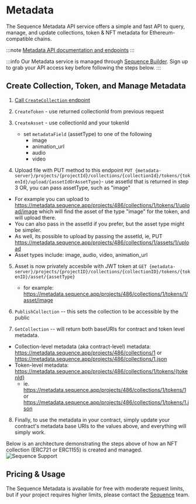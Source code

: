 # Metadata

The Sequence Metadata API service offers a simple and fast API to query, manage, and update collections, token & NFT metadata for Ethereum-compatible chains.


:::note
[Metadata API documentation and endpoints](https://0xsequence.redoc.ly/tag/metadata)
:::

:::info
Our Metadata service is managed through [Sequence Builder](HTTPS://SEQUENCE.BUILD). Sign up to grab your
API access key before following the steps below.
:::


## Create Collection, Token, and Manage Metadata

1. [Call `CreateCollection` endpoint](https://0xsequence.redoc.ly/tag/metadata#operation/metadata-CreateCollection)

2. `CreateToken` - use returned collectionId from previous request

3. `CreateAsset` - use collectionId and your tokenId
   - set `metadataField` (assetType) to one of the following
     - image
     - animation_url
     - audio
     - video

4. Upload file with PUT method to this endpoint `PUT {metadata-server}/projects/{projectId}/collections/{collectionId}/tokens/{tokenId}/upload/{assetIdOrAssetType}`- use assetId that is returned in step 3 OR, you can pass assetType, such as "image"
  * For example you can upload to https://metadata.sequence.app/projects/486/collections/1/tokens/1/upload/image which will find the asset of the type "image" for the token, and will upload there.
  * You can also pass in the assetId if you prefer, but the asset type might be simpler.
  * As well, its possible to upload by passing the assetId, ie, PUT https://metadata.sequence.app/projects/486/collections/1/assets/1/upload
  * Asset types include: image, audio, video, animation_url

5. Asset is now privately accesbile with JWT token at `GET {metadata-server}/projects/{projectID}/collections/{collectionID}/tokens/{tokenID}/asset/{assetType}`
   - for example: https://metadata.sequence.app/projects/486/collections/1/tokens/1/asset/image

6. `PublishCollection` -- this sets the collection to be accessible by the public

7. `GetCollection` -- will return both baseURIs for contract and token level metadata.

  * Collection-level metadata (aka contract-level) metadata: https://metadata.sequence.app/projects/486/collections/1 or https://metadata.sequence.app/projects/486/collections/1.json
  * Token-level metadata: https://metadata.sequence.app/projects/486/collections/1/tokens/{tokenId}
    * ie. https://metadata.sequence.app/projects/486/collections/1/tokens/1 or https://metadata.sequence.app/projects/486/collections/1/tokens/1.json

8. Finally, to use the metadata in your contract, simply update your contract's metadata base URIs to the values above, and everything will simply work.

Below is an architecture demonstrating the steps above of how an NFT collection (ERC721 or ERC1155) is created and managed.
![Sequence Support](/img/metadata/metadata_api_architecture.png)

## Pricing & Usage

The Sequence Metadata is available for free with moderate request limits, but if your project requires higher limits, please contact the [Sequence](https://sequence.xyz) team.
